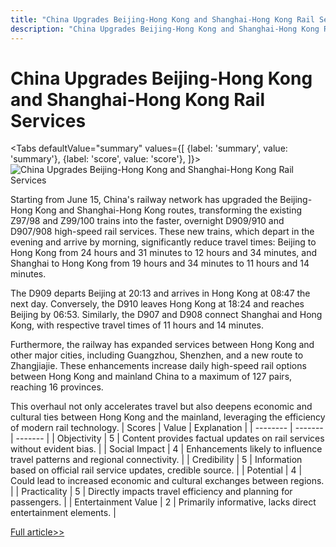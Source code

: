 ```yaml
---
title: "China Upgrades Beijing-Hong Kong and Shanghai-Hong Kong Rail Services"
description: "China Upgrades Beijing-Hong Kong and Shanghai-Hong Kong Rail Services"
---
```



# China Upgrades Beijing-Hong Kong and Shanghai-Hong Kong Rail Services


<Tabs
	defaultValue="summary"
	values={[
	{label: 'summary', value: 'summary'},
	{label: 'score', value: 'score'},
]}>
<TabItem value="summary">
<img
  src="https://image.informedainews.com/2024/06/Soc-Jxj-1717551721-0.jpg"
  alt="China Upgrades Beijing-Hong Kong and Shanghai-Hong Kong Rail Services"
/>



Starting from June 15, China's railway network has upgraded the Beijing-Hong Kong and Shanghai-Hong Kong routes, transforming the existing Z97/98 and Z99/100 trains into the faster, overnight D909/910 and D907/908 high-speed rail services. These new trains, which depart in the evening and arrive by morning, significantly reduce travel times: Beijing to Hong Kong from 24 hours and 31 minutes to 12 hours and 34 minutes, and Shanghai to Hong Kong from 19 hours and 34 minutes to 11 hours and 14 minutes.

The D909 departs Beijing at 20:13 and arrives in Hong Kong at 08:47 the next day. Conversely, the D910 leaves Hong Kong at 18:24 and reaches Beijing by 06:53. Similarly, the D907 and D908 connect Shanghai and Hong Kong, with respective travel times of 11 hours and 14 minutes.

Furthermore, the railway has expanded services between Hong Kong and other major cities, including Guangzhou, Shenzhen, and a new route to Zhangjiajie. These enhancements increase daily high-speed rail options between Hong Kong and mainland China to a maximum of 127 pairs, reaching 16 provinces.

This overhaul not only accelerates travel but also deepens economic and cultural ties between Hong Kong and the mainland, leveraging the efficiency of modern rail technology.
</TabItem>
<TabItem value="score">
	| Scores     | Value   | Explanation |
	| -------- | ------- | ------- |
	| Objectivity  | 5    | Content provides factual updates on rail services without evident bias.    |
	| Social Impact | 4     | Enhancements likely to influence travel patterns and regional connectivity.    |
	| Credibility    | 5    | Information based on official rail service updates, credible source.    |
	| Potential    | 4    | Could lead to increased economic and cultural exchanges between regions.    |
	| Practicality    | 5    | Directly impacts travel efficiency and planning for passengers.    |
	| Entertainment Value    | 2    | Primarily informative, lacks direct entertainment elements.    |
</TabItem>
</Tabs>

[Full article>>](https://www.cnbeta.com.tw/articles/tech/1433489.htm)
